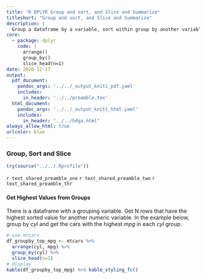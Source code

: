 ```yaml
---
title: "R DPLYR Group and sort, and Slice and Summarize"
titleshort: "Group and sort, and Slice and Summarize"
description: |
  Group a dataframe by a variable, sort within group by another variable, keep only highest rows.
core:
  - package: dplyr
    code: |
      arrange()
      group_by()
      slice_head(n=1)
date: 2020-12-17
output:
  pdf_document:
    pandoc_args: '../../_output_kniti_pdf.yaml'
    includes:
      in_header: '../../preamble.tex'
  html_document:
    pandoc_args: '../../_output_kniti_html.yaml'
    includes:
      in_header: "../../hdga.html"
always_allow_html: true
urlcolor: blue
---
```


### Group, Sort and Slice

```r
try(source("../../.Rprofile"))
```

`r text_shared_preamble_one`
`r text_shared_preamble_two`
`r text_shared_preamble_thr`

#### Get Highest Values from Groups

There is a dataframe with a grouping variable. Get N rows that have the highest sorted value for another numeric variable. In the example below, group by *cyl* and get the cars with the highest *mpg* in each *cyl* group.

```r
# use mtcars
df_groupby_top_mpg <- mtcars %>%
  arrange(cyl, mpg) %>%
  group_by(cyl) %>%
  slice_head(n=1)
# display
kable(df_groupby_top_mpg) %>% kable_styling_fc()
```
